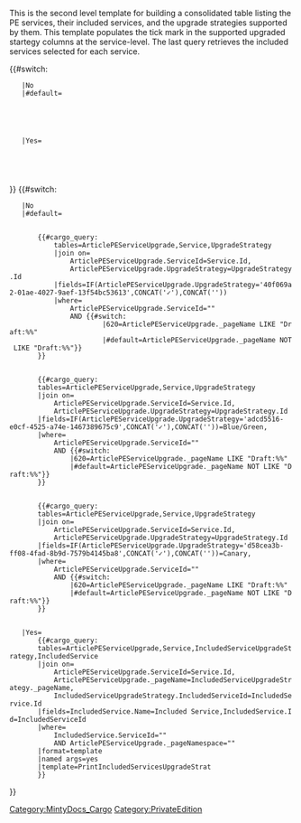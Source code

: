 <noinclude>
This is the second level template for building a consolidated table listing the PE services, their included services, and the upgrade strategies supported by them. This template populates the tick mark in the supported upgraded startegy columns at the service-level. The last query retrieves the included services selected for each service.
</noinclude>

<tr>
{{#switch:{{{AddIncluded|}}}
	|No
	|#default=
		<td>
		{{{Service|}}}
		</td>
	|Yes=
		<td colspan="4">
		{{{Service|}}}
		</td>
</tr>
}}
{{#switch:{{{AddIncluded|}}}
	|No
	|#default=
		<td style="text-align:center;">
		{{#cargo_query:
			tables=ArticlePEServiceUpgrade,Service,UpgradeStrategy
			|join on=
				ArticlePEServiceUpgrade.ServiceId=Service.Id,
				ArticlePEServiceUpgrade.UpgradeStrategy=UpgradeStrategy.Id
			|fields=IF(ArticlePEServiceUpgrade.UpgradeStrategy='40f069a2-01ae-4027-9aef-13f54bc53613',CONCAT('&#10003;'),CONCAT(''))
			|where=
				ArticlePEServiceUpgrade.ServiceId="{{{ServiceId}}}" 
				AND {{#switch:{{NAMESPACENUMBER}}
						|620=ArticlePEServiceUpgrade._pageName LIKE "Draft:%%"
						|#default=ArticlePEServiceUpgrade._pageName NOT LIKE "Draft:%%"}}
		}}
		</td>
		<td style="text-align:center;">
		{{#cargo_query:
		tables=ArticlePEServiceUpgrade,Service,UpgradeStrategy
		|join on=
			ArticlePEServiceUpgrade.ServiceId=Service.Id,
			ArticlePEServiceUpgrade.UpgradeStrategy=UpgradeStrategy.Id
		|fields=IF(ArticlePEServiceUpgrade.UpgradeStrategy='adcd5516-e0cf-4525-a74e-1467389675c9',CONCAT('&#10003;'),CONCAT(''))=Blue/Green,
		|where=
			ArticlePEServiceUpgrade.ServiceId="{{{ServiceId}}}" 
			AND {{#switch:{{NAMESPACENUMBER}}
				|620=ArticlePEServiceUpgrade._pageName LIKE "Draft:%%"
				|#default=ArticlePEServiceUpgrade._pageName NOT LIKE "Draft:%%"}}
		}}
		</td>
		<td style="text-align:center;">
		{{#cargo_query:
		tables=ArticlePEServiceUpgrade,Service,UpgradeStrategy
		|join on=
			ArticlePEServiceUpgrade.ServiceId=Service.Id,
			ArticlePEServiceUpgrade.UpgradeStrategy=UpgradeStrategy.Id
		|fields=IF(ArticlePEServiceUpgrade.UpgradeStrategy='d58cea3b-ff08-4fad-8b9d-7579b4145ba8',CONCAT('&#10003;'),CONCAT(''))=Canary,
		|where=
			ArticlePEServiceUpgrade.ServiceId="{{{ServiceId}}}" 
			AND {{#switch:{{NAMESPACENUMBER}}
				|620=ArticlePEServiceUpgrade._pageName LIKE "Draft:%%"
				|#default=ArticlePEServiceUpgrade._pageName NOT LIKE "Draft:%%"}}
		}}
		</td>
	|Yes=
		{{#cargo_query:
		tables=ArticlePEServiceUpgrade,Service,IncludedServiceUpgradeStrategy,IncludedService
		|join on=
			ArticlePEServiceUpgrade.ServiceId=Service.Id,
			ArticlePEServiceUpgrade._pageName=IncludedServiceUpgradeStrategy._pageName,
			IncludedServiceUpgradeStrategy.IncludedServiceId=IncludedService.Id
		|fields=IncludedService.Name=Included Service,IncludedService.Id=IncludedServiceId
		|where=
			IncludedService.ServiceId="{{{ServiceId|}}}" 
			AND ArticlePEServiceUpgrade._pageNamespace="{{NAMESPACENUMBER}}"
		|format=template
		|named args=yes
		|template=PrintIncludedServicesUpgradeStrat
		}}
}}
</tr>


<noinclude>
[[Category:MintyDocs_Cargo]]
[[Category:PrivateEdition]]
</noinclude>
